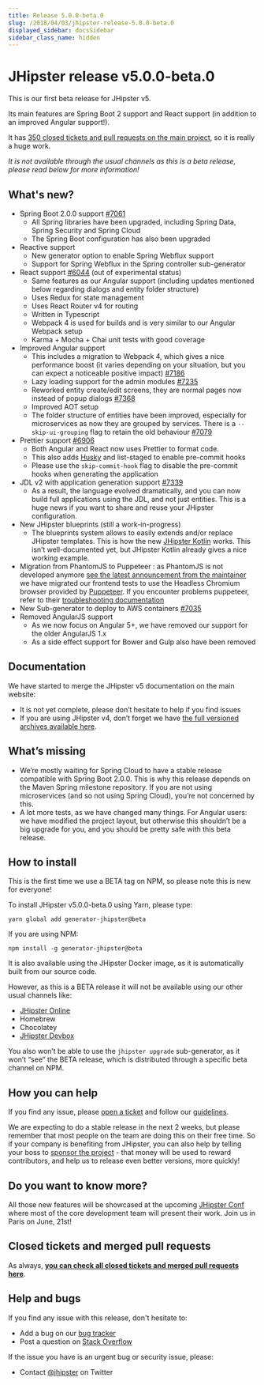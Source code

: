 ```yaml
---
title: Release 5.0.0-beta.0
slug: /2018/04/03/jhipster-release-5.0.0-beta.0
displayed_sidebar: docsSidebar
sidebar_class_name: hidden
---
```


JHipster release v5.0.0-beta.0
==================

This is our first beta release for JHipster v5.

Its main features are Spring Boot 2 support and React support (in addition to an improved Angular support!).

It has [350 closed tickets and pull requests on the main project](https://github.com/jhipster/generator-jhipster/issues?q=milestone%3A5.0.0-beta.0+is%3Aclosed), so it is really a huge work.

_It is not available through the usual channels as this is a beta release, please read below for more information!_

What's new?
----------

- Spring Boot 2.0.0 support [#7061](https://github.com/jhipster/generator-jhipster/pull/7061)
    - All Spring libraries have been upgraded, including Spring Data, Spring Security and Spring Cloud
    - The Spring Boot configuration has also been upgraded
- Reactive support
    - New generator option to enable Spring Webflux support
    - Support for Spring Webflux in the Spring controller sub-generator
- React support [#6044](https://github.com/jhipster/generator-jhipster/issues/6044) (out of experimental status)
    - Same features as our Angular support (including updates mentioned below regarding dialogs and entity folder structure)
    - Uses Redux for state management
    - Uses React Router v4 for routing
    - Written in Typescript
    - Webpack 4 is used for builds and is very similar to our Angular Webpack setup
    - Karma + Mocha + Chai unit tests with good coverage
- Improved Angular support
    - This includes a migration to Webpack 4, which gives a nice performance boost (it varies depending on your situation, but you can expect a noticeable positive impact) [#7186](https://github.com/jhipster/generator-jhipster/pull/7186)
    - Lazy loading support for the admin modules [#7235](https://github.com/jhipster/generator-jhipster/pull/7235)
    - Reworked entity create/edit screens, they are normal pages now instead of popup dialogs [#7368](https://github.com/jhipster/generator-jhipster/pull/7368)
    - Improved AOT setup
    - The folder structure of entities have been improved, especially for microservices as now they are grouped by services. There is a `--skip-ui-grouping` flag to retain the old behaviour [#7079](https://github.com/jhipster/generator-jhipster/pull/7079)
- Prettier support [#6906](https://github.com/jhipster/generator-jhipster/pull/6906)
    - Both Angular and React now uses Prettier to format code.
    - This also adds [Husky](https://github.com/typicode/husky) and list-staged to enable pre-commit hooks
    - Please use the `skip-commit-hook` flag to disable the pre-commit hooks when generating the application
- JDL v2 with application generation support [#7339](https://github.com/jhipster/generator-jhipster/pull/7339)
    - As a result, the language evolved dramatically, and you can now build full applications using the JDL, and not just entities. This is a huge news if you want to share and reuse your JHipster configuration.
- New JHipster blueprints (still a work-in-progress)
    - The blueprints system allows to easily extends and/or replace JHipster templates. This is how the new [JHipster Kotlin](https://github.com/jhipster/jhipster-kotlin) works. This isn’t well-documented yet, but JHipster Kotlin already gives a nice working example.
- Migration from PhantomJS to Puppeteer : as PhantomJS is not developed anymore [see the latest announcement from the maintainer](https://github.com/ariya/phantomjs/issues/15344) we have migrated our frontend tests to use the Headless Chromium browser provided by [Puppeteer](https://github.com/GoogleChrome/puppeteer). If you encounter problems puppeteer, refer to their [troubleshooting documentation](https://github.com/GoogleChrome/puppeteer/blob/master/docs/troubleshooting.md)
- New Sub-generator to deploy to AWS containers [#7035](https://github.com/jhipster/generator-jhipster/pull/7035)
- Removed AngularJS support
    - As we now focus on Angular 5+, we have removed our support for the older AngularJS 1.x
    - As a side effect support for Bower and Gulp also have been removed

Documentation
------------

We have started to merge the JHipster v5 documentation on the main website:

- It is not yet complete, please don’t hesitate to help if you find issues
- If you are using JHipster v4, don’t forget we have [the full versioned archives available here](/documentation-archive/).

What’s missing
------------

- We’re mostly waiting for Spring Cloud to have a stable release compatible with Spring Boot 2.0.0. This is why this release depends on the Maven Spring milestone repository. If you are not using microservices (and so not using Spring Cloud), you’re not concerned by this.
- A lot more tests, as we have changed many things. For Angular users: we have modified the project layout, but otherwise this shouldn’t be a big upgrade for you, and you should be pretty safe with this beta release.

How to install
------------

This is the first time we use a BETA tag on NPM, so please note this is new for everyone!

To install JHipster v5.0.0-beta.0 using Yarn, please type:

    yarn global add generator-jhipster@beta

If you are using NPM:

    npm install -g generator-jhipster@beta

It is also available using the JHipster Docker image, as it is automatically built from our source code.

However, as this is a BETA release it will not be available using our other usual channels like:

- [JHipster Online](https://start.jhipster.tech)
- Homebrew
- Chocolatey
- [JHipster Devbox](https://github.com/jhipster/jhipster-devbox)

You also won’t be able to use the `jhipster upgrade` sub-generator, as it won’t “see” the BETA release, which is distributed through a specific beta channel on NPM.

How you can help
------------

If you find any issue, please [open a ticket](https://github.com/jhipster/generator-jhipster/issues) and follow our [guidelines](https://github.com/jhipster/generator-jhipster/blob/master/CONTRIBUTING.md).

We are expecting to do a stable release in the next 2 weeks, but please remember that most people on the team are doing this on their free time. So if your company is benefiting from JHipster, you can also help by telling your boss to [sponsor the project](/sponsors/) - that money will be used to reward contributors, and help us to release even better versions, more quickly!

Do you want to know more?
------------

All those new features will be showcased at the upcoming [JHipster Conf](https://jhipster-conf.github.io/) where most of the core development team will present their work. Join us in Paris on June, 21st!

Closed tickets and merged pull requests
------------
As always, __[you can check all closed tickets and merged pull requests here](https://github.com/jhipster/generator-jhipster/issues?q=milestone%3A5.0.0-beta.0+is%3Aclosed)__.

Help and bugs
--------------

If you find any issue with this release, don't hesitate to:

- Add a bug on our [bug tracker](https://github.com/jhipster/generator-jhipster/issues?state=open)
- Post a question on [Stack Overflow](http://stackoverflow.com/tags/jhipster/info)

If the issue you have is an urgent bug or security issue, please:

- Contact [@jhipster](https://twitter.com/jhipster) on Twitter
